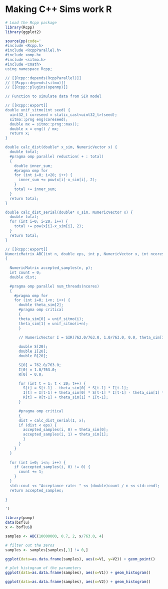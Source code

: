 # Making C++ Sims work R

```r
# Load the Rcpp package
library(Rcpp)
library(ggplot2)
```


```r
sourceCpp(code='
#include <Rcpp.h>
#include <RcppParallel.h>
#include <omp.h>
#include <sitmo.h>
#include <cmath>
using namespace Rcpp;

// [[Rcpp::depends(RcppParallel)]]
// [[Rcpp::depends(sitmo)]]
// [[Rcpp::plugins(openmp)]]

// Function to simulate data from SIR model

// [[Rcpp::export]]
double unif_sitmo(int seed) {
  uint32_t coreseed = static_cast<uint32_t>(seed);
  sitmo::prng eng(coreseed);
  double mx = sitmo::prng::max();
  double x = eng() / mx;
  return x;
}

double calc_dist(double* x_sim, NumericVector x) {
  double total;
  #pragma omp parallel reduction( + : total)
  {
    double inner_sum;
    #pragma omp for
    for (int i=0; i<20; i++) {
      inner_sum += pow(x[i]-x_sim[i], 2);
    }
    total += inner_sum;
  }
  return total;
}

double calc_dist_serial(double* x_sim, NumericVector x) {
  double total;
  for (int i=0; i<20; i++) {
    total += pow(x[i]-x_sim[i], 2);
  }
  return total;
}

// [[Rcpp::export]]
NumericMatrix ABC(int n, double eps, int p, NumericVector x, int ncores)
{
  
  NumericMatrix accepted_samples(n, p);
  int count = 0;
  double dist;

  #pragma omp parallel num_threads(ncores)
  {
    #pragma omp for
    for (int i=0; i<n; i++) {
      double theta_sim[2];
      #pragma omp critical
      {
      theta_sim[0] = unif_sitmo(i);
      theta_sim[1] = unif_sitmo(i+n);
      }
      
      // NumericVector I = SIR(762.0/763.0, 1.0/763.0, 0.0, theta_sim[1], theta_sim[2]);

      double S[20];
      double I[20];
      double R[20];

      S[0] = 762.0/763.0;
      I[0] = 1.0/763.0;
      R[0] = 0.0;

      for (int t = 1; t < 20; t++) {
        S[t] = S[t-1] - theta_sim[0] * S[t-1] * I[t-1];
        I[t] = I[t-1] + theta_sim[0] * S[t-1] * I[t-1] - theta_sim[1] * I[t-1];
        R[t] = R[t-1] + theta_sim[1] * I[t-1];
      }

      #pragma omp critical
      {
      dist = calc_dist_serial(I, x);
      if (dist < eps) {
        accepted_samples(i, 0) = theta_sim[0];
        accepted_samples(i, 1) = theta_sim[1];
        }
      }
    }
  }
  
  for (int i=0; i<n; i++) {
    if (accepted_samples(i, 0) != 0) {
      count += 1;
    }
  }
  std::cout << "Acceptance rate: " << (double)count / n << std::endl;
  return accepted_samples;
  
}

')
```

```r
library(pomp)
data(bsflu)
x <- bsflu$B
```

```r
samples <- ABC(10000000, 0.7, 2, x/763.0, 4)
```

```r
# filter out the zeros
samples <- samples[samples[,1] != 0,]
```

```r
ggplot(data=as.data.frame(samples), aes(x=V1, y=V2)) + geom_point()
```

```r
# plot histogram of the parameters
ggplot(data=as.data.frame(samples), aes(x=V1)) + geom_histogram()
```

```r
ggplot(data=as.data.frame(samples), aes(x=V2)) + geom_histogram()
```



